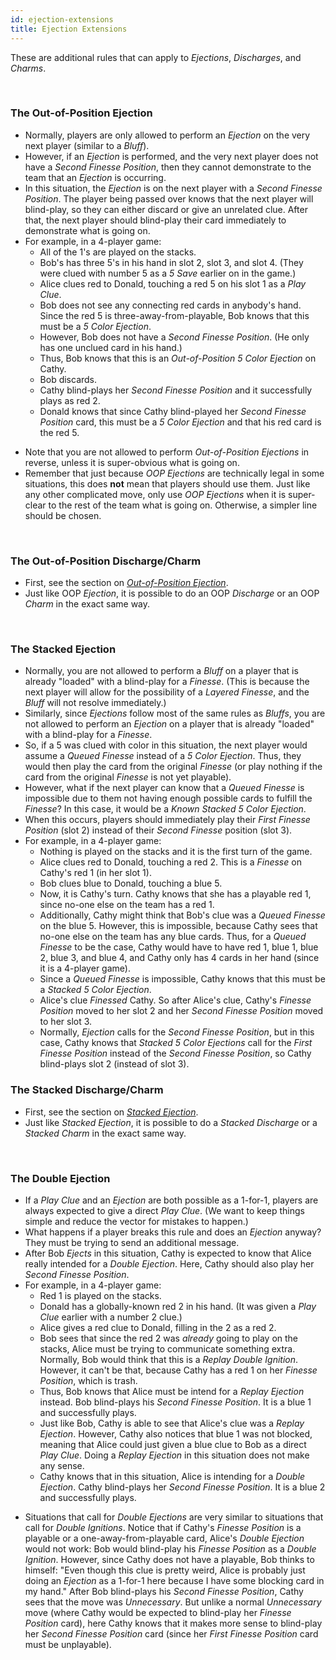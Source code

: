 ```yaml
---
id: ejection-extensions
title: Ejection Extensions
---
```



These are additional rules that can apply to _Ejections_, _Discharges_, and _Charms_.

<br />

### The Out-of-Position Ejection

- Normally, players are only allowed to perform an _Ejection_ on the very next player (similar to a _Bluff_).
- However, if an _Ejection_ is performed, and the very next player does not have a _Second Finesse Position_, then they cannot demonstrate to the team that an _Ejection_ is occurring.
- In this situation, the _Ejection_ is on the next player with a _Second Finesse Position_. The player being passed over knows that the next player will blind-play, so they can either discard or give an unrelated clue. After that, the next player should blind-play their card immediately to demonstrate what is going on.
- For example, in a 4-player game:
  - All of the 1's are played on the stacks.
  - Bob's has three 5's in his hand in slot 2, slot 3, and slot 4. (They were clued with number 5 as a _5 Save_ earlier on in the game.)
  - Alice clues red to Donald, touching a red 5 on his slot 1 as a _Play Clue_.
  - Bob does not see any connecting red cards in anybody's hand. Since the red 5 is three-away-from-playable, Bob knows that this must be a _5 Color Ejection_.
  - However, Bob does not have a _Second Finesse Position_. (He only has one unclued card in his hand.)
  - Thus, Bob knows that this is an _Out-of-Position 5 Color Ejection_ on Cathy.
  - Bob discards.
  - Cathy blind-plays her _Second Finesse Position_ and it successfully plays as red 2.
  - Donald knows that since Cathy blind-played her _Second Finesse Position_ card, this must be a _5 Color Ejection_ and that his red card is the red 5.

<OutOfPositionEjection />

- Note that you are not allowed to perform _Out-of-Position Ejections_ in reverse, unless it is super-obvious what is going on.
- Remember that just because _OOP Ejections_ are technically legal in some situations, this does **not** mean that players should use them. Just like any other complicated move, only use _OOP Ejections_ when it is super-clear to the rest of the team what is going on. Otherwise, a simpler line should be chosen.

<br />

### The Out-of-Position Discharge/Charm

- First, see the section on _[Out-of-Position Ejection](#the-out-of-position-ejection)_.
- Just like OOP _Ejection_, it is possible to do an OOP _Discharge_ or an OOP _Charm_ in the exact same way.

<br />

### The Stacked Ejection

- Normally, you are not allowed to perform a _Bluff_ on a player that is already "loaded" with a blind-play for a _Finesse_. (This is because the next player will allow for the possibility of a _Layered Finesse_, and the _Bluff_ will not resolve immediately.)
- Similarly, since _Ejections_ follow most of the same rules as _Bluffs_, you are not allowed to perform an _Ejection_ on a player that is already "loaded" with a blind-play for a _Finesse_.
- So, if a 5 was clued with color in this situation, the next player would assume a _Queued Finesse_ instead of a _5 Color Ejection_. Thus, they would then play the card from the original _Finesse_ (or play nothing if the card from the original _Finesse_ is not yet playable).
- However, what if the next player can know that a _Queued Finesse_ is impossible due to them not having enough possible cards to fulfill the _Finesse_? In this case, it would be a _Known Stacked 5 Color Ejection_.
- When this occurs, players should immediately play their _First Finesse Position_ (slot 2) instead of their _Second Finesse_ position (slot 3).
- For example, in a 4-player game:
  - Nothing is played on the stacks and it is the first turn of the game.
  - Alice clues red to Donald, touching a red 2. This is a _Finesse_ on Cathy's red 1 (in her slot 1).
  - Bob clues blue to Donald, touching a blue 5.
  - Now, it is Cathy's turn. Cathy knows that she has a playable red 1, since no-one else on the team has a red 1.
  - Additionally, Cathy might think that Bob's clue was a _Queued Finesse_ on the blue 5. However, this is impossible, because Cathy sees that no-one else on the team has any blue cards. Thus, for a _Queued Finesse_ to be the case, Cathy would have to have red 1, blue 1, blue 2, blue 3, and blue 4, and Cathy only has 4 cards in her hand (since it is a 4-player game).
  - Since a _Queued Finesse_ is impossible, Cathy knows that this must be a _Stacked 5 Color Ejection_.
  - Alice's clue _Finessed_ Cathy. So after Alice's clue, Cathy's _Finesse Position_ moved to her slot 2 and her _Second Finesse Position_ moved to her slot 3.
  - Normally, _Ejection_ calls for the _Second Finesse Position_, but in this case, Cathy knows that _Stacked 5 Color Ejections_ call for the _First Finesse Position_ instead of the _Second Finesse Position_, so Cathy blind-plays slot 2 (instead of slot 3).

<StackedEjection />

### The Stacked Discharge/Charm

- First, see the section on _[Stacked Ejection](#the-stacked-ejection)_.
- Just like _Stacked Ejection_, it is possible to do a _Stacked Discharge_ or a _Stacked Charm_ in the exact same way.

<br />

### The Double Ejection

- If a _Play Clue_ and an _Ejection_ are both possible as a 1-for-1, players are always expected to give a direct _Play Clue_. (We want to keep things simple and reduce the vector for mistakes to happen.)
- What happens if a player breaks this rule and does an _Ejection_ anyway? They must be trying to send an additional message.
- After Bob _Ejects_ in this situation, Cathy is expected to know that Alice really intended for a _Double Ejection_. Here, Cathy should also play her _Second Finesse Position_.
- For example, in a 4-player game:
  - Red 1 is played on the stacks.
  - Donald has a globally-known red 2 in his hand. (It was given a _Play Clue_ earlier with a number 2 clue.)
  - Alice gives a red clue to Donald, filling in the 2 as a red 2.
  - Bob sees that since the red 2 was _already_ going to play on the stacks, Alice must be trying to communicate something extra. Normally, Bob would think that this is a _Replay Double Ignition_. However, it can't be that, because Cathy has a red 1 on her _Finesse Position_, which is trash.
  - Thus, Bob knows that Alice must be intend for a _Replay Ejection_ instead. Bob blind-plays his _Second Finesse Position_. It is a blue 1 and successfully plays.
  - Just like Bob, Cathy is able to see that Alice's clue was a _Replay Ejection_. However, Cathy also notices that blue 1 was not blocked, meaning that Alice could just given a blue clue to Bob as a direct _Play Clue_. Doing a _Replay Ejection_ in this situation does not make any sense.
  - Cathy knows that in this situation, Alice is intending for a _Double Ejection_. Cathy blind-plays her _Second Finesse Position_. It is a blue 2 and successfully plays.

<DoubleEjection />

- Situations that call for _Double Ejections_ are very similar to situations that call for _Double Ignitions_. Notice that if Cathy's _Finesse Position_ is a playable or a one-away-from-playable card, Alice's _Double Ejection_ would not work: Bob would blind-play his _Finesse Position_ as a _Double Ignition_. However, since Cathy does not have a playable, Bob thinks to himself: "Even though this clue is pretty weird, Alice is probably just doing an _Ejection_ as a 1-for-1 here because I have some blocking card in my hand." After Bob blind-plays his _Second Finesse Position_, Cathy sees that the move was _Unnecessary_. But unlike a normal _Unnecessary_ move (where Cathy would be expected to blind-play her _Finesse Position_ card), here Cathy knows that it makes more sense to blind-play her _Second Finesse Position_ card (since her _First Finesse Position_ card must be unplayable).

<br />
